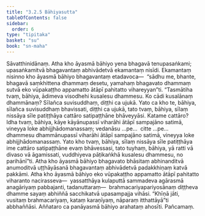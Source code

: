 ```yaml
---
title: "3.2.5 Bāhiyasutta"
tableOfContents: false
sidebar:
  order: 6
type: "tipitaka"
basket: "su"
book: "sn-maha"
---
```



<DynamicBreadcrumb />

<Division number="381" book="sn-maha" bookNo="14" page="143">

<Paragraph number="834" book="sn-maha">
Sāvatthinidānaṃ. Atha kho āyasmā bāhiyo yena bhagavā tenupasaṅkami; upasaṅkamitvā bhagavantaṃ abhivādetvā ekamantaṃ nisīdi. Ekamantaṃ nisinno kho āyasmā bāhiyo bhagavantaṃ etadavoca—  “sādhu me, bhante, bhagavā saṃkhittena dhammaṃ desetu, yamahaṃ bhagavato dhammaṃ sutvā eko vūpakaṭṭho appamatto ātāpī pahitatto vihareyyan”ti. “Tasmātiha tvaṃ, bāhiya, ādimeva visodhehi kusalesu dhammesu. Ko cādi kusalānaṃ dhammānaṃ? Sīlañca suvisuddhaṃ, diṭṭhi ca ujukā. Yato ca kho te, bāhiya, sīlañca suvisuddhaṃ bhavissati, diṭṭhi ca ujukā, tato tvaṃ, bāhiya, sīlaṃ nissāya sīle patiṭṭhāya cattāro satipaṭṭhāne bhāveyyāsi.
</Paragraph>

<Paragraph number="835" book="sn-maha">
Katame cattāro? Idha tvaṃ, bāhiya, kāye kāyānupassī viharāhi ātāpī sampajāno satimā, vineyya loke abhijjhādomanassaṃ; vedanāsu …pe…  citte …pe…  dhammesu dhammānupassī viharāhi ātāpī sampajāno satimā, vineyya loke abhijjhādomanassaṃ. Yato kho tvaṃ, bāhiya, sīlaṃ nissāya sīle patiṭṭhāya ime cattāro satipaṭṭhāne evaṃ bhāvessasi, tato tuyhaṃ, bāhiya, yā ratti vā divaso vā āgamissati, vuddhiyeva pāṭikaṅkhā kusalesu dhammesu, no parihānī”ti.
</Paragraph>

<Paragraph number="836" book="sn-maha">
Atha kho āyasmā bāhiyo bhagavato bhāsitaṃ abhinanditvā anumoditvā uṭṭhāyāsanā bhagavantaṃ abhivādetvā padakkhiṇaṃ katvā pakkāmi. Atha kho āyasmā bāhiyo eko vūpakaṭṭho appamatto ātāpī pahitatto viharanto nacirasseva—  yassatthāya kulaputtā sammadeva agārasmā anagāriyaṃ pabbajanti, tadanuttaraṃ—  brahmacariyapariyosānaṃ diṭṭheva dhamme sayaṃ abhiññā sacchikatvā upasampajja vihāsi. “Khīṇā jāti, vusitaṃ brahmacariyaṃ, kataṃ karaṇīyaṃ, nāparaṃ itthattāyā”ti abbhaññāsi. Aññataro ca panāyasmā bāhiyo arahataṃ ahosīti.

</Paragraph>
</Division>

<Paragraph number="837" type="center" book="sn-maha">
Pañcamaṃ.
</Paragraph>